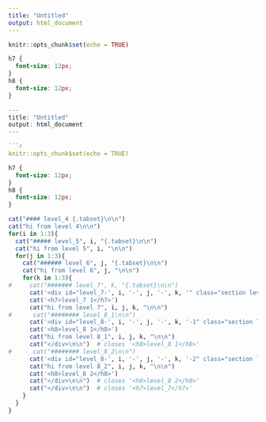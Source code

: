 ```yaml
---
title: "Untitled"
output: html_document
---
```


```r
knitr::opts_chunk$set(echo = TRUE)
```

```css
h7 {
  font-size: 12px;
}
h8 {
  font-size: 12px;
}
```

```r
---
title: "Untitled"
output: html_document
---

```r
knitr::opts_chunk$set(echo = TRUE)
```

```css
h7 {
  font-size: 12px;
}
h8 {
  font-size: 12px;
}
```

```r
cat("#### level_4 {.tabset}\n\n")
cat("hi from level 4\n\n")
for(i in 1:3){
  cat("##### level_5", i, "{.tabset}\n\n")
  cat("hi from level 5", i, "\n\n")
  for(j in 1:3){
    cat("###### level_6", j, "{.tabset}\n\n")
    cat("hi from level 6", j, "\n\n")
    for(k in 1:3){
#     cat("####### level_7", k, "{.tabset}\n\n")
      cat('<div id="level_7-', i, '-', j, '-', k, '" class="section level7 tabset">', sep="")
      cat('<h7>level_7 1</h7>')
      cat("hi from level 7", i, j, k, "\n\n")
#      cat("######## level_8_1\n\n")
      cat('<div id="level_8-', i, '-', j, '-', k, '-1" class="section level8">', sep="")
      cat('<h8>level_8 1</h8>')
      cat("hi from level 8_1", i, j, k, "\n\n")
      cat("</div>\n\n")  # closes '<h8>level_8 1</h8>'
#      cat("######## level_8_2\n\n")
      cat('<div id="level_8-', i, '-', j, '-', k, '-2" class="section level8">', sep="")
      cat("hi from level 8_2", i, j, k, "\n\n")
      cat('<h8>level_8 2</h8>')
      cat("</div>\n\n")  # closes '<h8>level_8 2</h8>'
      cat("</div>\n\n")  # closes '<h7>level_7</h7>'
    }
  }
}
```
